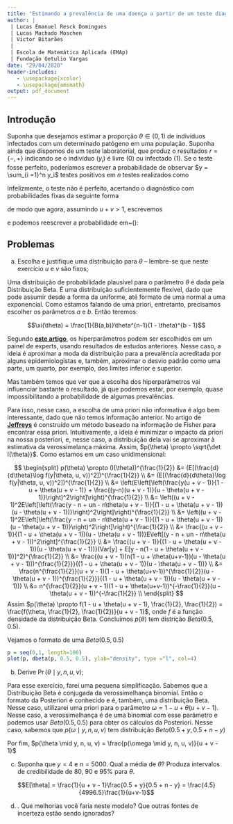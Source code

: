 ```yaml
---
title: "Estimando a prevalência de uma doença a partir de um teste diagnóstico"
author: |
 | Lucas Emanuel Resck Domingues
 | Lucas Machado Moschen
 | Victor Bitarães
 | 
 | Escola de Matemática Aplicada (EMAp)
 | Fundação Getulio Vargas
date: "29/04/2020"
header-includes:
   - \usepackage{xcolor}
   - \usepackage{amsmath}
output: pdf_document
---
```


## Introdução

Suponha que desejamos estimar a proporção $\theta \in (0, 1)$ de indivíduos infectados com um determinado patógeno em uma população.
Suponha ainda que dispomos de um teste laboratorial, que produz o resultados $r = \{-, +\}$ indicando se o indivíduo ($y_i$) é livre ($0$) ou infectado ($1$).
Se o teste fosse perfeito, poderíamos escrever a probabilidade de observar $y = \sum_{i =1}^n y_i$ testes positivos em $n$ testes realizados como\footnote{Porquê?}

\begin{equation}
\label{eq:prev_simple}
 \operatorname{Pr}\left( y \mid \theta, n \right) = \binom{n}{y} \theta^y (1-\theta)^{n-y}. 
\end{equation}

Infelizmente, o teste não é perfeito, acertando o diagnóstico com probabilidades fixas da seguinte forma\footnote{Naturalmente, $u, v \in (0, 1) \times (0, 1)$, levando em conta a restrição $u + v > 1$.}

\begin{align}
%  \operatorname{Pr}\left(\right)
 \operatorname{Pr}\left(\ r = + \mid y_i = 0 \right) &:= 1-u,\\
 \operatorname{Pr}\left( r = - \mid y_i = 1 \right) &:= 1-v,
\end{align}

de modo que agora, assumindo $u + v > 1$, escrevemos\footnote{Exercício bônus: mostre porquê.}

\begin{equation}
   \begin{split}
  \operatorname{Pr}\left(r = + \mid \theta, u, v \right) &= Pr\left(r = + \mid y_i = 0\right)Pr\left(y_i = 0\right) + Pr\left(r = + \mid y_i = 1\right)Pr\left(y_i = 1\right) \\
  &= Pr\left(r = + \mid y_i = 0\right)Pr\left(y_i = 0\right) + (1 - Pr\left(r = - \mid y_i = 1\right))Pr\left(y_i = 1\right) \\
  &= (1 - u)(1 - \theta) + (1 - (1 - v))\theta \\
  &= 1 - u + \theta(u + v - 1)
   \end{split}
\end{equation}
e podemos reescrever a probabilidade em~(\ref{eq:prev_simple}):
\begin{equation}
 \operatorname{Pr}\left(y \mid \theta, n, u, v\right) = \binom{n}{y} \left[ 1 - u + \theta(u + v - 1) \right]^{y} \left[ u - \theta(u + v - 1)\right]^{n-y}.
\end{equation}

## Problemas

a) Escolha e justifique uma distribuição \textit{a priori} para $\theta$ -- lembre-se que neste exercício $u$ e $v$ são fixos;
 
 \textbf{Resposta:}
 
 Uma distribuição de probabilidade plausível para o parâmetro $\theta$ é dada pela Distribuição Beta. É uma distribuição suficientemente flexível, dado que pode assumir desde a forma da uniforme, até formato de uma normal a uma exponencial. Como estamos falando de uma priori, entretanto, precisamos escolher os parâmetros $a$ e $b$. Então teremos: 
 
$$\xi(\theta) = \frac{1}{B(a,b)}\theta^{n-1}(1 - \theta)^{b - 1}$$

Segundo [**este artigo**](http://www.scielo.br/scielo.php?script=sci_arttext&pid=S0102-311X2014000400703), os hiperparâmetros podem ser escolhidos em um painel de experts, usando resultados de estudos anteriores. Nesse caso, a ideia é aproximar a moda da distribuição para a prevalência acreditada por alguns epidemiologistas e, também, aproximar o desvio padrão como uma parte, um quarto, por exemplo, dos limites inferior e superior. 
 
Mas também temos que ver que a escolha dos hiperparâmetros vai influenciar bastante o resultado, já que podemos estar, por exemplo, quase impossibilitando a probabilidade de algumas prevalências. 
 
Para isso, nesse caso, a escolha de uma priori não informativa é algo bem interessante, dado que não temos informação anterior. No artigo de [**Jeffreys**](http://www.scielo.br/scielo.php?script=sci_arttext&pid=S0102-311X2014000400703) é construído um método baseado na informação de Fisher para encontrar essa priori. Intuitivamente, a ideia é minimizar o impacto da priori na nossa posteriori, e, nesse caso, a distribuição dela vai se aproximar à estimativa da verossimelança máxima. Assim, $p(\theta) \propto \sqrt{\det I(\theta)}$. Como estamos em um caso unidimensional:
 
$$
\begin{split}
p(\theta) \propto (I(\theta))^{\frac{1}{2}} &= (E[(\frac{d}{d\theta}\log f(y|\theta, u, v))^2])^{\frac{1}{2}} \\
&= (E[(\frac{d}{d\theta}\log f(y|\theta, u, v))^2])^{\frac{1}{2}} \\
&= \left(E\left[\left(\frac{y(u + v - 1)}{1 - u + \theta(u + v - 1)} + \frac{(y-n)(u + v - 1)}{u - \theta(u + v - 1)}\right)^2\right]\right)^{\frac{1}{2}} \\
&= \left((u + v - 1)^2E\left[\left(\frac{y - n + un - n\theta(u + v - 1)}{(1 - u + \theta(u + v - 1))(u - \theta(u + v - 1))}\right)^2\right]\right)^{\frac{1}{2}} \\
&= \left((u + v - 1)^2E\left[\left(\frac{y - n + un - n\theta(u + v - 1)}{(1 - u + \theta(u + v - 1))(u - \theta(u + v - 1))}\right)^2\right]\right)^{\frac{1}{2}} \\
&= \frac{(u + v - 1)}{(1 - u + \theta(u + v - 1))(u - \theta(u + v - 1))}E\left[(y - n + un - n\theta(u + v - 1))^2\right]^{\frac{1}{2}} \\
&= \frac{(u + v - 1)}{(1 - u + \theta(u + v - 1))(u - \theta(u + v - 1))}(Var[y] + E[y - n(1 - u + \theta(u + v - 1))]^2)^{\frac{1}{2}} \\
&= \frac{(u + v - 1)(n(1 - u + \theta(u+v-1))(u - \theta(u + v - 1)))^{\frac{1}{2}}}{(1 - u + \theta(u + v - 1))(u - \theta(u + v - 1))} \\
&= \frac{n^{\frac{1}{2}}(u + v - 1)(1 - u + \theta(u+v-1))^{\frac{1}{2}}(u - \theta(u + v - 1))^{\frac{1}{2}}}{(1 - u + \theta(u + v - 1))(u - \theta(u + v - 1))} \\
&= n^{\frac{1}{2}}(u + v - 1)(1 - u + \theta(u+v-1))^{-\frac{1}{2}}(u - \theta(u + v - 1))^{-\frac{1}{2}} \\
\end{split}
$$
 Assim $p(\theta) \propto f(1 - u + \theta(u + v - 1), \frac{1}{2}, \frac{1}{2}) = \frac{f(\theta, \frac{1}{2}, \frac{1}{2})}{u + v - 1}$, onde $f$ é a função densidade da distribuição Beta. Concluimos $p(\theta)$ tem distrição $Beta(0.5, 0.5)$.
 
 Vejamos o formato de uma $Beta(0.5,0.5)$

```r
p = seq(0,1, length=100)
plot(p, dbeta(p, 0.5, 0.5), ylab="density", type ="l", col=4)
```
 
b) Derive $\operatorname{Pr}(\theta \mid y, n, u, v)$;
 
 \textbf{Resposta:}
 
 Para esse exercício, farei uma pequena simplificação. Sabemos que a Distribuição Beta é conjugada da verossimelhança binomial. Então o formato da Posteriori é conhecido e é, também, uma distribuição Beta. Nesse caso, utilizarei uma priori para o parâmetro $\omega = 1 - u + \theta(u + v -1)$. Nesse caso, a verossimelhança é de uma binomial com esse parâmetro e podemos usar $Beta(0.5,0.5)$ para obter os cálculos da Posteriori. Nesse caso, sabemos que
$p(\omega \mid y, n, u, v)$ tem distribuição $Beta(0.5 + y, 0.5 + n - y)$

Por fim, $p(\theta \mid y, n, u, v) = \frac{p(\omega \mid y, n, u, v)}{u + v - 1}$
 
c) Suponha que $y = 4$ e $n = 5000$.
 Qual a média \textit{a posteriori} de $\theta$?
 Produza intervalos de credibilidade de $80$, $90$ e $95$\% para $\theta$. 
 
\textbf{Resposta:}
 
$$E[\theta] = \frac{1}{u + v - 1}\frac{0.5 + y}{0.5 + n - y} = \frac{4.5}{4996.5}\frac{1}{u+v-1}$$ 
 
d) \textbf{Bônus}. Que melhorias você faria neste modelo? Que outras fontes de incerteza estão sendo ignoradas?
 
 \textbf{Resposta:}